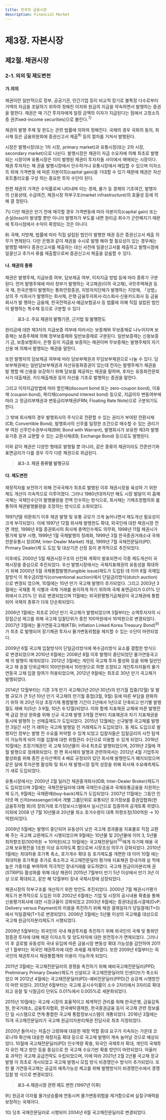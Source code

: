 ```yaml
---
title: 한국의 금융시장
description: Financial Market
---
```


# 제3장. 자본시장

## 제2절. 채권시장

### 2-1. 의의 및 제도변천

#### 가.의의

채권이란 일반적으로 정부, 공공기관, 민간기업 등이 비교적 장기로 불특정 다수로부터
거액의 자금을 조달하기 위하여 정해진 이자와 원금의 지급을 약속하면서 발행하는 증권
을 말한다. 채권은 매 기간 투자자에게 일정 금액의 이자가 지급된다는 점에서 고정소득증
권(fixed-income securities)으로 불린다.$^{7)}$

채권의 발행 주체 및 한도는 관련 법률에 의하여 정해진다. 국채의 경우 국회의 동의, 회
사채 등은 금융위원회에 증권신고서 제출$^{8)}$ 등의 절차를 거쳐서 발행된다.

시장은 발행시장(또는 1차 시장, primary market)과 유통시장(또는 2차 시장, secondary
market)으로 나뉜다. 발행시장은 채권이 자금 수요자에 의해 최초로 발행되는 시장이며
유통시장은 이미 발행된 채권이 투자자들 사이에서 매매되는 시장이다. 채권 투자자는 채
권을 발행시장에서 인수하거나 유통시장에서 매입할 수 있으며 이자소득 외에 가격변동
에 따른 자본이득(capital gain)을 기대할 수 있기 때문에 채권은 자산 포트폴리오를 구성
하는 중요한 투자 수단이 된다.

한편 채권의 가격은 수익률로써 나타내며 이는 경제, 물가 등 경제의 기초여건, 발행자
의 신용상태, 수급여건, 채권시장 하부구조(market infrastructure)의 효율성 등에 의해 결
정된다.

<GComment>
7\) 다만 채권은 만기 전에 매각할 경우 가격변동에 따라 자본이득(capital gain) 또는 손실(loss)이 발생할 뿐만 아니라 발행자가 부도를 내면
원리금 회수가 곤란해지기 때문에 투자시점에서 수익이 확정되는 것은 아니다.

8\) 국채, 지방채, 법률에 따라 직접 설립된 법인이 발행한 채권 등은 증권신고서 제출 의무가 면제된다. 다만 은행과 같이 채권을 수시로 발행
해야 할 필요성이 있는 경우에는 발행할 때마다 증권신고서를 제출하는 대신 사전에 일괄신고서를 제출하고 발행시점에 일괄신고 추가서
류를 제출함으로써 증권신고서 제출을 갈음할 수 있다.
</GComment>

#### 나. 채권의 종류

채권은 발행주체, 지급보증 여부, 담보제공 여부, 이자지급 방법 등에 따라 종류가 구분
된다. 먼저 발행주체에 따라 정부가 발행하는 국고채권(이하 국고채), 국민주택채권 등 국
채, 한국은행이 발행하는 통화안정증권, 지방자치단체가 발행하는 지방채, 「상법」상의 주
식회사가 발행하는 회사채, 은행·금융투자회사·리스회사·신용카드회사 등 금융회사가 발
행하는 금융채, 한국전력공사·예금보험공사 등 법률에 의해 직접 설립된 법인이 발행하는
특수채 등으로 구분할 수 있다

> __표3-2. 주요 채권의 발행기관, 근거법 및 발행한도__

<GCenterImg src ="/fm/t3-2.png" caption="표3-2. 주요 채권의 발행기관, 근거법 및 발행한도"/>

원리금에 대한 제3자의 지급보증 여부에 따라서는 보증채와 무보증채로 나누어지며 보
증채는 보증주체에 의해 정부보증채와 일반보증채로 구분된다. 일반보증채는 신용보증기
금, 보증보험회사, 은행 등이 지급을 보증하는 채권이며 무보증채는 발행주체의 자기 신용
에 의해서 발행되는 채권을 말한다.

또한 발행자의 담보제공 여부에 따라 담보부채권과 무담보부채권으로 나눌 수 있다. 담
보부채권에는 일반담보부채권과 자산유동화증권이 있는데 전자는 발행주체가 채권을 발
행할 때 신용을 보강하기 위해 담보를 제공하는 채권을 말하며, 후자는 유동화전문회사가
대출채권, 카드매출채권 등의 자산을 기초로 발행하는 증권을 말한다.

그리고 이자지급방법에 따라 할인채(discount bond 또는 zero-coupon bond), 이표채
(coupon bond), 복리채(compound interest bond) 등으로, 지급이자 변동여부에 따라 고
정금리부채권과 변동금리부채권(FRN; Floating Rate Note)으로 구분되기도 한다.

그 밖에 회사채의 경우 발행회사의 주식으로 전환할 수 있는 권리가 부여된 전환사채
(CB; Convertible Bond), 발행회사의 신주를 일정한 조건으로 매수할 수 있는 권리가 부
여된 신주인수권부사채(BW; Bond with Warrant), 발행회사가 보유한 제3자 발행 유가증
권과 교환할 수 있는 교환사채(EB; Exchange Bond) 등으로도 발행된다.

이와 같이 채권은 다양한 형태로 발행될 뿐 아니라, 같은 종류의 채권이라도 잔존만기와
표면금리가 다를 경우 각각 다른 채권으로 취급된다.

> __표3-3. 채권 종류별 발행규모__

<GCenterImg src ="/fm/t3-3.png" caption="표3-3. 채권 종류별 발행규모"/>

#### 다. 제도변천

재정적자를 보전하기 위해 건국국채가 최초로 발행된 이후 채권시장을 육성하
기 위한 제도 개선이 지속적으로 이루어졌다. 그러나 1980년대까지만 해도 시장 발달이 미
흡해 국채는 국채인수단이 발행물량을 전액 인수하는 방식으로, 회사채는 기채조정협의회
를 통하여 채권발행물량을 조정하는 방식으로 소화되었다.

1997년말 외환위기 이후 채권 발행 및 유통 규모가 크게 늘어나면서 제도개선 필요성이
크게 부각되었다. 이에 1997년 12월 회사채 발행한도 확대, 외국인에 대한 채권시장 전면
개방, 1998년 8월 증권회사의 회사채 총액인수제도 의무화, 1998년 11월 채권시가평가제
일부 시행, 1999년 1월 국채발행의 정례화, 1999년 3월 한국증권거래소내 국채전문유통시
장(IDM; Inter-Dealer Market) 개설, 1999년 7월 국채전문딜러(PD; Primary Dealer)제
도 도입 및 대상기관 선정 등이 본격적으로 추진되었다.

이후에도 2000년 5월 채권시장구조의 선진화 계획이 발표되면서 각종 제도개선이 국
채시장을 중심으로 추진되었다. 우선 발행시장에서는 국채지표채권의 유동성을 확대하기
위해 2000년 5월 국채통합발행(fungible issue)제도가 도입된 데 이어 8월 국채입찰방식
이 복수금리방식(conventional auction)에서 단일금리방식(dutch auction)으로 변경되
었으며, 10월에는 10년 만기 국고채 발행이 추가되었다. 그리고 2003년 3월에는 국채종
목 식별과 국채 거래를 용이하게 하기 위하여 국채 표면금리가 0.01% 단위에서 0.25% 단
위로 변경되었으며 11월에는 외국환평형기금채권이 국고채권에 통합되어 국채의 종류가
더욱 단순화되었다.

2006년 1월에는 최초로 20년 만기 국고채가 발행되었으며 3월부터는 소액투자자의
시장접근성 제고를 위해 국고채 입찰단위가 종전 100억원에서 10억원으로 변경되었다.
2007년 3월에는 물가연동국고채(KTBi; Inflation Linked Korea Treasury Bond)$^{9)}$가 최초
로 발행되어 장기채권 투자시 물가변동위험을 헤지할 수 있는 수단이 마련되었다.

2009년 6월 국고채 입찰방식이 단일금리방식에 복수금리방식 요소를 결합한 방식으
로 변경되었으며 2010년 6월에는 2008년 8월 이후 발행이 중단되었던 물가연동국고채
의 발행이 재개되었다. 2012년 3월에는 개인의 국고채 투자 활성화 등을 위해 일반인 국고
채 응찰 단위금액이 100만원에서 10만원으로 하향 조정되고 개인투자자들의 물가연동국
고채 입찰 참여가 허용되었으며, 2012년 9월에는 최초로 30년 만기 국고채가 발행되었다.

2014년 12월부터는 기존 3개 만기 국고채(3년·20년·30년)의 만기월 집중(12월) 및 발행
규모가 큰 5년·10년 만기 국고채의 만기월 중첩(3월, 9월) 등에 따른 부담을 완화하기 위하
여 20년 이상 초장기채 통합발행 기간이 2년에서 1년으로 단축되고 만기별 발행월도 재배
치(5년: 3·9월, 10년: 6·12월)되었다. 이와 함께 지표채권 교체에 따른 발행잔액 급감 현상
완화를 위해 신규 국고채 발행 3개월 전부터 지표채권과 차기 지표채권을 동시에 발행하
는 선매출제도가 도입되었다. 2015년 12월에는 신규발행 국고채를 발행전 3일간 사전 거
래하는 국고채 발행일 전 거래제도가 도입되었다. 동 제도 도입으로 발행자인 정부는 발행
전 수요를 파악할 수 있게 되었고 입찰자들은 입찰금리의 사전 탐색이 가능하게 되어 이를
입찰에 대한 위험관리 수단으로 이용할 수 있게 되었다. 2016년 10월에는 초장기채권인 국
고채 50년물이 국내 최초로 발행되었으며, 2019년 2월에 격월 발행으로 정례화되었다. 한
편 회사채의 발행과 관련하여서는 2012년 4월 기업투자 활성화를 위해 종전 순자산액의 4
배로 규정되어 있던 회사채 발행한도가 폐지되었으며 같은 달에 투자은행 활성화 및 회사
채 발행시장 질적 성장을 위해 회사채 수요예측제도가 새로 도입되었다.

유통시장에서는 2000년 2월 딜러간 채권중개회사(IDB; Inter-Dealer Broker)제도가 도
입되었으며 3월에는 국채전문딜러에 대해 국채인수금융과 국채유통금융을 지원하는 제
도가, 9월에는 국채환매(buy-back)제도가 도입되었다. 2007년 11월에는 그동안 인터넷 메
신저(messenger)에서 개별 그룹단위로 유통되던 호가정보를 증권업협회(현 금융투자협
회)의 장외거래 호가정보시스템에서 실시간으로 집중하여 공개토록 하였다. 이외에 2008
년 7월 10년물과 20년물 최소 호가수량이 대폭 하향조정(100억원 → 10억원)되었다.

2009년 5월에는 발행이 중단되어 유동성이 낮은 국고채 경과물을 지표물로 직접 교환
해 주는 국고채 교환제도가 시행되었으며 9월에는 10년물 및 20년물에 이어 3, 5년물 최하향조정(100억원 → 10억원)되고 10월에는 국고채전문딜러$^{10)}$에게 자기매
매용 국고채 보유평잔을 1조원 이상 유지하도록 함으로써 시장조성 의무가 강화되었다.
2010년 1월에는 최대허용 호가폭 축소, 호가개수 확대 등 호가제도를 개편한 데 이어 10월
에는 최대허용 호가폭을 추가로 축소하고 국고채전문딜러 평가에 지표채권 장내거래 실
적에 높은 가중치를 부여하여 적극적인 장내거래를 유도하였다. 국고채 원금이자분리채
권(STRIPS) 활성화를 위해 대상 채권이 2015년 7월부터 만기 5년 이상에서 만기 3년 이상
으로 확대되고, 같은 해 12월부터 장내 국채시장에 상장되었다.

채권시장의 하부구조를 개선하기 위한 방안도 추진되었다. 2000년 7월 채권시가평가
제도가 본격적으로 도입된 이후 2002년 6월에는 기업 및 시장의 공시내용 확충을 통해
신용평가회사에 대한 시장규율이 강화되었고 2003년 6월에는 증권대금동시결제(DvP;
Delivery versus Payment)의 이용을 촉진하기 위해 채권 결제일자가 당일결제(T+0)에서
익일결제(T+1)로 변경되었다. 2006년 3월에는 5년물 이상의 국고채를 대상으로 국고채
원금이자분리제도가 시행되었다.

2009년 5월부터는 외국인의 국내 채권투자를 촉진하기 위해 외국인의 국채 및 통화안
정증권 투자에 대해 채권 이자소득 및 양도차익에 대한 원천징수가 면제되었다. 그러나 이
후 글로벌 유동성의 국내 유입에 따른 금융시장 변동성 확대 가능성을 감안하여 2011년 1
월부터는 외국인 채권투자에 대한 과세를 재개하였다. 또한 2009년 6월부터는 외국인의
채권투자시 채권통합계좌 이용이 가능하게 되었다.

2011년 3월에는 국고채전문딜러의 경쟁을 촉진하기 위해 예비국고채전문딜러(PPD;
Preliminary Primary Dealer)제도가 신설되고 국고채전문딜러의 인센티브가 축소되었으
며 2012년 4월에는 국고채전문딜러(PD)-예비전문딜러(PPD)간 승강제 시행방안이 마련
되었다. 2013년 6월부터는 국고채 공시수익률이 소수 2자리에서 3자리로 확대되고 응찰
및 낙찰금리 단위도 0.01%에서 0.005%로 세분화되었다.

2015년 10월에는 국고채 시장의 효율적이고 체계적인 관리를 위해 한국은행, 금융감독원, 한국거래소, 금융투자협회, 한국예탁결제원, 한국증권금융 등이 국고채 관련 정보를 단
일 시스템으로 연계·통합한 국고채 통합정보시스템이 개통되었다. 2016년 3월에는 15개
국고채전문딜러가 국고채 원금이자분리채권 전담사로 최초 지정되었다.

2020년 들어서는 저출산·고령화에 대응한 재정 역할 증대 요구가 지속되는 가운데 코
로나19 확산에 대응한 재정지출 확대 등으로 국고채 발행이 계속 늘어날 것으로 예상되
었다. 10월에 국고채전문딜러(PD) 인수역량 확충, 외국인 국채투자 확대, 개인의 국채투
자 유인 제고 방안 등을 중심으로 한 국고채 수요기반 확충 방안이 마련되었다. 아울러 효
과적인 국고채 공급전략도 수립되었으며, 이에 따라 2021년 2월 2년물 국고채 정규 발행
이 최초로 개시되었고 국고채 발행시 모집 방식 비경쟁인수 방식이 추가되었다. 또한 물
가연동국고채는 공급의 예측가능성 제고를 위해 발행방식이 비경쟁인수에서 경쟁입찰 방
식으로 변경되었다.

> __표3-4.채권시장 관련 제도 변천 (1997년 이후)__

<GCenterImg src ="/fm/t3-4.png" />
<GCenterImg src ="/fm/t3-4(2).png" />
<GCenterImg src ="/fm/t3-4(3).png" />
<GCenterImg src ="/fm/t3-4(4).png" />
<GCenterImg src ="/fm/t3-4(5).png" />
<GCenterImg src ="/fm/t3-4(6).png" caption="표3-4.채권시장 관련 제도 변천 (1997년 이후)"/>

<GComment>
9\) 원금과 이자를 물가상승률에 연동시켜 물가변동위험을 제거함으로써 실질구매력을 보장하는 국채이다.

10\) 당초 국채전문딜러로 시행되어 2004년 6월 국고채전문딜러로 변경되었다.
</GComment>